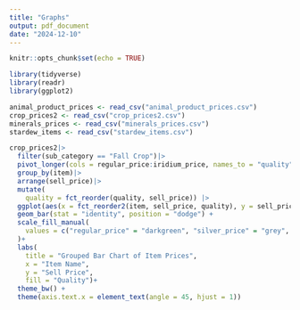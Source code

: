 ```yaml
---
title: "Graphs"
output: pdf_document
date: "2024-12-10"
---
```


```r
knitr::opts_chunk$set(echo = TRUE)
```

```r
library(tidyverse)
library(readr)
library(ggplot2)
```

```r
animal_product_prices <- read_csv("animal_product_prices.csv")
crop_prices2 <- read_csv("crop_prices2.csv")
minerals_prices <- read_csv("minerals_prices.csv")
stardew_items <- read_csv("stardew_items.csv")
```

```r

crop_prices2|>
  filter(sub_category == "Fall Crop")|>
  pivot_longer(cols = regular_price:iridium_price, names_to = "quality", values_to = "sell_price")|>
  group_by(item)|>
  arrange(sell_price)|>
  mutate(
    quality = fct_reorder(quality, sell_price)) |> 
  ggplot(aes(x = fct_reorder2(item, sell_price, quality), y = sell_price, fill = quality)) +
  geom_bar(stat = "identity", position = "dodge") +
  scale_fill_manual(
    values = c("regular_price" = "darkgreen", "silver_price" = "grey", "gold_price" = "gold", "iridium_price" = "purple")
  )+
  labs(
    title = "Grouped Bar Chart of Item Prices",
    x = "Item Name",
    y = "Sell Price",
    fill = "Quality")+
  theme_bw() +
  theme(axis.text.x = element_text(angle = 45, hjust = 1))
  
```

